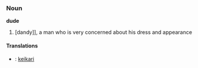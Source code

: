 ===Noun===
'''dude'''
#[dandy]], a man who is very concerned about his dress and appearance 

====Translations====
*{{msg:fi}}: [[keikari]]